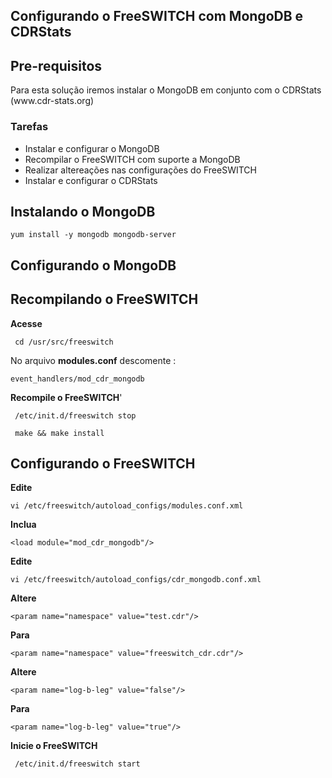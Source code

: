 == Configurando o FreeSWITCH com MongoDB e CDRStats ==
== Pre-requisitos ==
Para esta solução iremos instalar o MongoDB em conjunto com o CDRStats (www.cdr-stats.org)
=== Tarefas===

* Instalar e configurar o MongoDB
* Recompilar o FreeSWITCH com suporte a MongoDB
* Realizar altereações nas configurações do FreeSWITCH
* Instalar e configurar o CDRStats

== Instalando o MongoDB ==
<pre>
yum install -y mongodb mongodb-server
</pre>

==Configurando o MongoDB==

==Recompilando o FreeSWITCH==

'''Acesse'''<pre> cd /usr/src/freeswitch </pre>

No arquivo '''modules.conf''' descomente :

<pre>event_handlers/mod_cdr_mongodb</pre>

'''Recompile o FreeSWITCH''''
<pre> /etc/init.d/freeswitch stop </pre>
<pre> make && make install</pre>

==Configurando o FreeSWITCH==

'''Edite''' 
<pre>vi /etc/freeswitch/autoload_configs/modules.conf.xml</pre>

'''Inclua'''
<pre><load module="mod_cdr_mongodb"/></pre>

'''Edite''' 
<pre>vi /etc/freeswitch/autoload_configs/cdr_mongodb.conf.xml</pre>

'''Altere''' <pre><param name="namespace" value="test.cdr"/></pre>
'''Para''' <pre><param name="namespace" value="freeswitch_cdr.cdr"/></pre>
'''Altere''' <pre><param name="log-b-leg" value="false"/></pre>
'''Para''' <pre><param name="log-b-leg" value="true"/></pre>




'''Inicie o FreeSWITCH'''
<pre> /etc/init.d/freeswitch start </pre>
